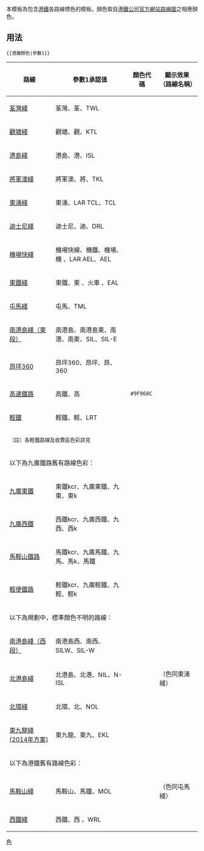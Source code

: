 <noinclude>{{template doc page viewed directly|港鐵顏色}}</noinclude>
{{lua|Module:MTR}}
本模板為包含[[港鐵]]各路線標色的模板。顏色取自[[港鐵公司]][http://www.mtr.com.hk/ch/customer/tourist/index.php 官方網站路線圖]之相應顏色。

== 用法 ==
<code><nowiki>{{港鐵顏色|參數1}}</nowiki></code>

{| class="wikitable"
|- 
! 路線 || 參數1承認值 || 顏色代碼 || 顯示效果（路線名稱）
|- 
| [[荃灣綫]] || 荃灣、荃、TWL || <code>{{港鐵顏色|荃}}</code> || {{colorbox|{{港鐵顏色|荃}}|border=none}}
|- 
| [[觀塘綫]] || 觀塘、觀、KTL || <code>{{港鐵顏色|觀}}</code> || {{colorbox|{{港鐵顏色|觀}}|border=none}}
|- 
| [[港島綫]] || 港島、港、ISL || <code>{{港鐵顏色|港}}</code> || {{colorbox|{{港鐵顏色|港}}|border=none}}
|- 
| [[將軍澳綫]] || 將軍澳、將、TKL || <code>{{港鐵顏色|將}}</code> || {{colorbox|{{港鐵顏色|將}}|border=none}}
|- 
| [[東涌綫]] || 東涌、LAR TCL、TCL || <code>{{港鐵顏色|東涌}}</code> || {{colorbox|{{港鐵顏色|東涌}}|border=none}}
|- 
| [[迪士尼綫]] || 迪士尼、迪、DRL || <code>{{港鐵顏色|迪}}</code> || {{colorbox|{{港鐵顏色|迪}}|border=none}}
|- 
| [[機場快綫 (港鐵)|機場快綫]] || 機場快線、機鐵、機場、機 、LAR AEL、AEL|| <code>{{港鐵顏色|機}}</code> || {{colorbox|{{港鐵顏色|機}}|border=none}}
|- 
| [[東鐵綫]] || 東鐵、東 、火車 、EAL|| <code>{{港鐵顏色|東}}</code> || {{colorbox|{{港鐵顏色|東}}|border=none}}
|- 
| [[屯馬綫]] || 屯馬、TML || <code>{{港鐵顏色|屯馬}}</code> || {{colorbox|{{港鐵顏色|屯馬}}|border=none}}
|- 
| [[南港島綫|南港島綫（東段）]] || 南港島、南港島東、南港、南東、SIL、SIL-E || <code>{{港鐵顏色|南港}}</code> || {{colorbox|{{港鐵顏色|南港}}|border=none}}
|-
| [[昂坪360]] || 昂坪360、昂坪、昂、360 || <code>{{港鐵顏色|昂}}</code> || {{colorbox|{{港鐵顏色|昂}}|border=none}} 
|- 
| [[廣深港高速鐵路香港段|高速鐵路]] || 高鐵、高 || <code>#9F968C</code> || {{colorbox|#9F968C|border=none}} 
|- 
| [[香港輕鐵|輕鐵]] || 輕鐵、輕、LRT || <code>{{港鐵顏色|輕}}</code> || {{colorbox|{{港鐵顏色|輕}}|border=none}}
|- 
| colspan=4 |<small>（註）各輕鐵路線及收費區色彩詳見{{tl|輕鐵顏色}}</small> 
|- 
! colspan=4 |以下為九廣鐵路舊有路線色彩： 
|- 
| [[東鐵綫|九廣東鐵]] || 東鐵kcr、九廣東鐵、九東、東k || <code>{{港鐵顏色|九東}}</code> || {{colorbox|{{港鐵顏色|九東}}|border=none}}
|- 
| [[西鐵綫|九廣西鐵]] || 西鐵kcr、九廣西鐵、九西、西k || <code>{{港鐵顏色|九西}}</code> || {{colorbox|{{港鐵顏色|九西}}|border=none}}
|- 
| [[馬鞍山綫|馬鞍山鐵路]] || 馬鐵kcr、九廣馬鐵、九馬、馬k、馬鐵 || <code>{{港鐵顏色|馬k}}</code> || {{colorbox|{{港鐵顏色|馬k}}|border=none}}
|- 
| [[香港輕鐵|輕便鐵路]] || 輕鐵kcr、九廣輕鐵、九輕、輕k || <code>{{港鐵顏色|輕k}}</code> || {{colorbox|{{港鐵顏色|輕k}}|border=none}}
|- 
! colspan=4 |以下為規劃中，標準顏色不明的路線： 
|- 
| [[南港島綫（西段）]] || 南港島西、南西、SILW、SIL-W || <code>{{港鐵顏色|南西}}</code> || {{colorbox|{{港鐵顏色|南西}}|border=none}} 
|- 
| [[北港島綫]] || 北港島、北港、NIL、N-ISL || <code>{{港鐵顏色|北港}}</code> || {{colorbox|{{港鐵顏色|北港}}|border=none}}（色同東涌綫）
|- 
| [[北環綫]] || 北環、北、NOL || <code>{{港鐵顏色|北}}</code> || {{colorbox|{{港鐵顏色|北}}|border=none}}
|- 
| [[東九龍綫 (2014年方案)]] || 東九龍、東九、EKL || <code>{{港鐵顏色|東九龍}}</code> || {{colorbox|{{港鐵顏色|東九龍}}|border=none}} 
|- 
! colspan=4 |以下為港鐵舊有路線色彩： 
|-
| [[馬鞍山綫]] || 馬鞍山、馬鐵、MOL&nbsp;|| <code>{{港鐵顏色|馬}}</code> || {{colorbox|{{港鐵顏色|馬}}|border=none}}（色同屯馬綫）
|- 
| [[西鐵綫]] || 西鐵、西 、WRL|| <code>{{港鐵顏色|西}}</code> || {{colorbox|{{港鐵顏色|西}}|border=none}}
|}

<includeonly>
[[Category:香港鐵路模板|色]]

</includeonly>